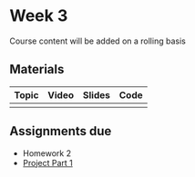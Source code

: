 # Week 3
Course content will be added on a rolling basis

## Materials

| Topic | Video | Slides| Code |
|----|----|----|----|
|   |   |   |   |    


## Assignments due
* Homework 2
* [Project Part 1](https://canvas.uw.edu/courses/1835208/assignments/10692178)